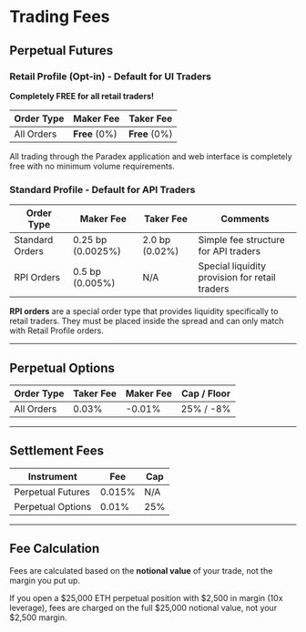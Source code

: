 # Trading Fees

## Perpetual Futures

### Retail Profile (Opt-in) - Default for UI Traders
**Completely FREE for all retail traders!**

| Order Type | Maker Fee | Taker Fee |
| ---------- | --------- | --------- |
| All Orders | **Free** (0%) | **Free** (0%) |

All trading through the Paradex application and web interface is completely free with no minimum volume requirements.

### Standard Profile - Default for API Traders

| Order Type | Maker Fee | Taker Fee | Comments |
| ---------- | --------- | --------- | -------- |
| Standard Orders | 0.25 bp (0.0025%) | 2.0 bp (0.02%) | Simple fee structure for API traders |
| RPI Orders | 0.5 bp (0.005%) | N/A | Special liquidity provision for retail traders |

**RPI orders** are a special order type that provides liquidity specifically to retail traders. They must be placed inside the spread and can only match with Retail Profile orders.

---

## Perpetual Options

| Order Type | Taker Fee | Maker Fee | Cap / Floor |
| ---------- | --------- | --------- | ----------- |
| All Orders | 0.03%     | -0.01%    | 25% / -8%   |

---

## Settlement Fees

| Instrument        | Fee    | Cap |
| ----------------- | ------ | --- |
| Perpetual Futures | 0.015% | N/A |
| Perpetual Options | 0.01%  | 25% |

---

## Fee Calculation

Fees are calculated based on the **notional value** of your trade, not the margin you put up.

<Tip title="Fee Example">
  If you open a $25,000 ETH perpetual position with $2,500 in margin (10x
  leverage), fees are charged on the full $25,000 notional value, not your
  $2,500 margin.
</Tip>
